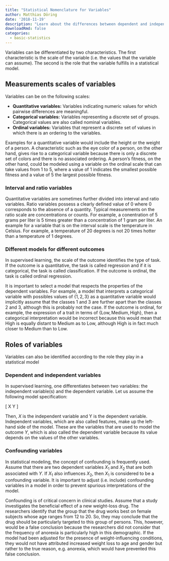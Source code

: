 ```yaml
---
title: "Statistical Nomenclature for Variables"
author: Matthias Döring
date: '2018-11-19'
description: "Learn about the differences between dependent and independent variables in this blog post."
downloadRmd: false
categories:
  - basic-statistics
---
```


Variables can be differentiated by two characteristics. The first characteristic is the scale of the variable (i.e. the values that the variable can assume). The second is the role that the variable fulfills in a statistical model.

## Measurements scales of variables

Variables can be on the following scales:

* **Quantitative variables:** Variables indicating numeric values for which pairwise differences are meaningful.
* **Categorical variables:** Variables representing a discrete set of groups. Categorical values are also called nominal variables. 
* **Ordinal variables:** Variables that represent a discrete set of values in which there is an ordering to the variables.

Examples for a quantitative variable would include the height or the weight of a person. A characteristic such as the eye color of a person, on the other hand, gives rise to a categorical variable because there is only a discrete set of colors and there is no associated ordering. A person's fitness, on the other hand, could be modeled using a variable on the ordinal scale that can take values from 1 to 5, where a value of 1 indicates the smallest possible fitness and a value of 5 the largest possible fitness.

### Interval and ratio variables

Quantitative variables are sometimes further divided into interval and ratio variables. Ratio variables possess a clearly defined value of 0 where 0 corresponds to the absence of a quantity. Typical measurements on the ratio scale are concentrations or counts. For example, a conentration of 5 grams per liter is 5 times greater than a concentration of 1 gram per liter. An example for a variable that is on the interval scale is the temperature in Celsius. For example, a temperature of 20 degrees is not 20 times hotter than a temperature of 1 degrees.

### Different models for different outcomes

In supervised learning, the scale of the outcome identifies the type of task. If the outcome is a quantitative, the task is called regression and if it is categorical, the task is called classification. If the outcome is ordinal, the task is called ordinal regression. 

It is important to select a model that respects the properties of the dependent variables. For example, a model that interprets a categorical variable with possibles values of $\{1, 2, 3\}$ as a
quantitative variable would implicitly assume that the classes $1$ and $3$ are further apart than the classes $2$ and $3$, although this is probably not the case. If the outcome is ordinal, for example, the expression of a trait in terms of $\{\text{Low}, \text{Medium}, \text{High}\}$, then a categorical interpretation would be incorrect because this would mean that $\text{High}$ is equally distant to $\text{Medium}$ as to $\text{Low}$, although $\text{High}$ is in fact much closer to
$\text{Medium}$ than to $\text{Low}$.


## Roles of variables

Variables can also be identified according to the role they play in a statistical model

### Dependent and independent variables

In supervised learning, one differentiates between two variables: the independent variable(s) and the dependent variable. Let us assume the following model specification:

\[ X \sim Y \]

Then, $X$ is the independent variable and Y is the dependent variable. Independent variables, which are also called features, make up the left-hand side of the model. These are the variables that are used to model the outcome $Y$, which is also called the dependent variable because its value depends on the values of the other variables. 

### Confounding variables

In statistical modeling, the concept of confounding is frequently used. Assume that there are two dependent variables $X_1$ and $X_2$ that are both associated with $Y$. If $X_1$ also influences $X_2$, then $X_1$ is considered to be a confounding variable. It is important to adjust (i.e. include) confounding variables in a model in order to prevent spurious interpretations of the model. 

Confounding is of critical concern in clinical studies. Assume that a study investigates the beneficial effect of a new weight-loss drug. The researchers identify that the group that the drug works best on female subjects whose age ranges from 12 to 20. So, they may conclude that the drug should be particularly targeted to this group of persons. This, however, would be a false conclusion because the researchers did not consider that the frequency of anorexia is particularly
high in this demographic. If the model had been adjusted for the presence of weight-influencing conditions, they would not have attributed increased weight loss to age and gender but rather to the true reason, e.g. anorexia, which would have prevented this false conclusion.
